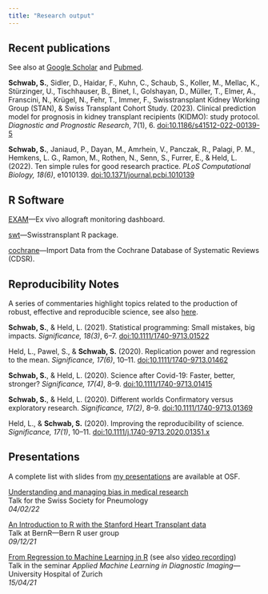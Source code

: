 ```yaml
---
title: "Research output"
---
```


## Recent publications

See also at [Google Scholar](https://scholar.google.ch/citations?user=uR1_O0UAAAAJ) and [Pubmed](https://pubmed.ncbi.nlm.nih.gov/?term=Schwab+Simon%5BAuthor%5D+AND+%28+Zurich%5BAffiliation%5D+OR++Bern%5BAffiliation%5D+OR+Warwick%5BAffiliation%5D+OR+Oxford%5BAffiliation%5D+%29).

**Schwab, S.**, Sidler, D., Haidar, F., Kuhn, C., Schaub, S., Koller, M., Mellac, K., Stürzinger, U., Tischhauser, B., Binet, I., Golshayan, D., Müller, T., Elmer, A., Franscini, N., Krügel, N., Fehr, T., Immer, F., Swisstransplant Kidney Working Group (STAN), & Swiss Transplant Cohort Study. (2023). Clinical prediction model for prognosis in kidney transplant recipients (KIDMO): study protocol. *Diagnostic and Prognostic Research*, 7(1), 6. [doi:10.1186/s41512-022-00139-5](https://doi.org/10.1186/s41512-022-00139-5)

**Schwab, S.**, Janiaud, P., Dayan, M., Amrhein, V., Panczak, R., Palagi, P. M., Hemkens, L. G., Ramon, M., Rothen, N., Senn, S., Furrer, E., & Held, L. (2022). Ten simple rules for good research practice. *PLoS Computational Biology, 18(6)*, e1010139. [doi:10.1371/journal.pcbi.1010139](https://doi.org/10.1371/journal.pcbi.1010139)

## R Software
[EXAM](https://github.com/Swisstransplant/EXAM)---Ex vivo allograft monitoring dashboard.

[swt](https://github.com/Swisstransplant/swt)---Swisstransplant R package.

[cochrane](https://github.com/schw4b/cochrane)---Import Data from the Cochrane Database of Systematic Reviews (CDSR).

## Reproducibility Notes

A series of commentaries highlight topics related to the production of robust, effective and reproducible science, see also [here](https://www.crs.uzh.ch/en/resources/CRS-Reproducibility-Notes.html).

**Schwab, S.**, & Held, L. (2021). Statistical programming: Small mistakes, big impacts. *Significance, 18(3)*, 6–7. [doi:10.1111/1740-9713.01522](https://doi.org/10.1111/1740-9713.01522)

Held, L., Pawel, S., & **Schwab, S.** (2020). Replication power and regression to the mean. *Significance, 17(6)*, 10–11. [doi:10.1111/1740-9713.01462](https://doi.org/10.1111/1740-9713.01462)

**Schwab, S.**, & Held, L. (2020). Science after Covid-19: Faster, better, stronger? *Significance, 17(4)*, 8–9. [doi:10.1111/1740-9713.01415](https://doi.org/10.1111/1740-9713.01415)

**Schwab, S.**, & Held, L. (2020). Different worlds Confirmatory versus exploratory research. *Significance, 17(2)*, 8–9. [doi:10.1111/1740-9713.01369](https://doi.org/10.1111/1740-9713.01369)

Held, L., & **Schwab, S.** (2020). Improving the reproducibility of science. *Significance, 17(1)*, 10–11. [doi:10.1111/j.1740-9713.2020.01351.x](https://doi.org/10.1111/j.1740-9713.2020.01351.x)

## Presentations

A complete list with slides from [my presentations](https://osf.io/a3g5c/) are available at OSF.

[Understanding and managing bias in medical research](https://osf.io/yh76a/)\
Talk for the Swiss Society for Pneumology\
*04/02/22*

[An Introduction to R with the Stanford Heart Transplant data](https://osf.io/6mcah/)\
Talk at BernR---Bern R user group\
*09/12/21*

[From Regression to Machine Learning in R](https://osf.io/rua6x/) (see also [video recording](https://www.youtube.com/watch?v=h5A1v678Djk))\
Talk in the seminar *Applied Machine Learning in Diagnostic Imaging*---University Hospital of Zurich\
*15/04/21*

